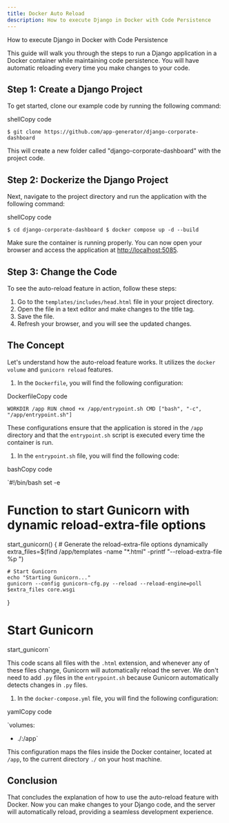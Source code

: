 ```yaml
---
title: Docker Auto Reload
description: How to execute Django in Docker with Code Persistence 
---
```



<SubHeading color="#25c2a0">How to execute Django in Docker with Code Persistence</SubHeading>

This guide will walk you through the steps to run a Django application in a Docker container while maintaining code persistence. You will have automatic reloading every time you make changes to your code.

Step 1: Create a Django Project
-------------------------------

To get started, clone our example code by running the following command:

shellCopy code

`$ git clone https://github.com/app-generator/django-corporate-dashboard`

This will create a new folder called "django-corporate-dashboard" with the project code.

Step 2: Dockerize the Django Project
------------------------------------

Next, navigate to the project directory and run the application with the following command:

shellCopy code

`$ cd django-corporate-dashboard
$ docker compose up -d --build`

Make sure the container is running properly. You can now open your browser and access the application at [http://localhost:5085](http://localhost:5085/).

Step 3: Change the Code
-----------------------

To see the auto-reload feature in action, follow these steps:

1.  Go to the `templates/includes/head.html` file in your project directory.
2.  Open the file in a text editor and make changes to the title tag.
3.  Save the file.
4.  Refresh your browser, and you will see the updated changes.

The Concept
-----------

Let's understand how the auto-reload feature works. It utilizes the `docker volume` and `gunicorn reload` features.

1.  In the `Dockerfile`, you will find the following configuration:

DockerfileCopy code

`WORKDIR /app
RUN chmod +x /app/entrypoint.sh
CMD ["bash", "-c", "/app/entrypoint.sh"]`

These configurations ensure that the application is stored in the `/app` directory and that the `entrypoint.sh` script is executed every time the container is run.

1.  In the `entrypoint.sh` file, you will find the following code:

bashCopy code

`#!/bin/bash
set -e

# Function to start Gunicorn with dynamic reload-extra-file options
start_gunicorn() {
    # Generate the reload-extra-file options dynamically
    extra_files=$(find /app/templates -name "*.html" -printf "--reload-extra-file %p ")

    # Start Gunicorn
    echo "Starting Gunicorn..."
    gunicorn --config gunicorn-cfg.py --reload --reload-engine=poll $extra_files core.wsgi
}

# Start Gunicorn
start_gunicorn`

This code scans all files with the `.html` extension, and whenever any of these files change, Gunicorn will automatically reload the server. We don't need to add `.py` files in the `entrypoint.sh` because Gunicorn automatically detects changes in `.py` files.

1.  In the `docker-compose.yml` file, you will find the following configuration:

yamlCopy code

`volumes:
  - ./:/app`

This configuration maps the files inside the Docker container, located at `/app`, to the current directory `./` on your host machine.

Conclusion
----------

That concludes the explanation of how to use the auto-reload feature with Docker. Now you can make changes to your Django code, and the server will automatically reload, providing a seamless development experience.
